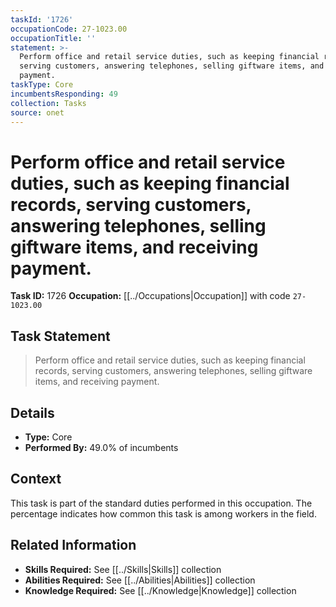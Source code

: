 ```yaml
---
taskId: '1726'
occupationCode: 27-1023.00
occupationTitle: ''
statement: >-
  Perform office and retail service duties, such as keeping financial records,
  serving customers, answering telephones, selling giftware items, and receiving
  payment.
taskType: Core
incumbentsResponding: 49
collection: Tasks
source: onet
---
```

# Perform office and retail service duties, such as keeping financial records, serving customers, answering telephones, selling giftware items, and receiving payment.

**Task ID:** 1726
**Occupation:** [[../Occupations|Occupation]] with code `27-1023.00`

## Task Statement

> Perform office and retail service duties, such as keeping financial records, serving customers, answering telephones, selling giftware items, and receiving payment.

## Details

- **Type:** Core
- **Performed By:** 49.0% of incumbents

## Context

This task is part of the standard duties performed in this occupation. The percentage indicates how common this task is among workers in the field.

## Related Information

- **Skills Required:** See [[../Skills|Skills]] collection
- **Abilities Required:** See [[../Abilities|Abilities]] collection
- **Knowledge Required:** See [[../Knowledge|Knowledge]] collection
